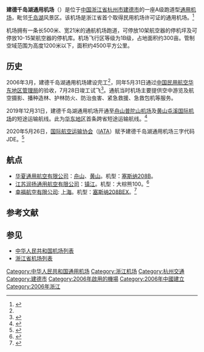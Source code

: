 {{Infobox airport
| name         = 建德千岛湖通用机场<br /><small>Jiande Qiandaohu General Airport</small>
| ensign       = 
| ensign_size  =
| ensign_alt   =
| nativename   =
| nativename-a =
| nativename-r =
| image        =
| image-width  =
| image_alt    =
| caption      =
| image2       =
| image2-width =
| image2_alt   =
| caption2     =
| IATA         = JDE
| ICAO         =
| FAA          =
| TC           =
| LID          =
| GPS          =
| WMO          =
| type         = 民用
| owner-oper   =
| owner        = 
| operator     = 
| city-served  = [[杭州|杭州]][[建德市|建德市]]
| location     = {{CHN}}[[浙江省|浙江省]][[杭州市|杭州市]][[建德市|建德市]][[寿昌镇|寿昌镇]]建德经济开发区（航空小镇）
| opened       = {{start date|2006|07|28}}
| closed       =
| passenger_services_ceased =
| hub          =
| focus_city   = 
| built        =
| used         =
| commander    =
| occupants    =
| timezone     =
| utc          =
| summer       =
| utcs         =
| elevation-f  =
| elevation-m  =
| metric-elev  =
| coordinates  = {{coord|29.3579|N|119.1798|E|type:airport|display=inline,title}}
| coordinates_type       =
| coordinates_region     =
| coordinates_notitle    =
| website                =
| image_map              =
| image_mapsize          =
| image_map_alt          =
| image_map_caption      =
| pushpin_map            = China Zhejiang
| pushpin_mapsize        =
| pushpin_map_alt        =
| pushpin_map_caption    = 机场在[[浙江|浙江]]的位置
| pushpin_relief         =
| pushpin_image          =
| pushpin_label          = JDE
|latd=29.3579|latm=|lats=|latNS=N
|longd=119.1798|longm=|longs=|longEW=E
| pushpin_label_position =
| pushpin_mark           =
| pushpin_marksize       =
| r1-number    =
| r1-length-f  =
| r1-length-m  = 500
| r1-surface   =
| metric-rwy   = y
| h1-number    =
| h1-length-f  =
| h1-length-m  =
| h1-surface   =
| stat1-header =
| stat1-data   =
| stat-year    =
| footnotes    =
}}
'''建德千岛湖通用机场'''（{{airport codes|JDE| }}）是位于[[中国|中国]][[浙江省|浙江省]][[杭州市|杭州市]][[建德市|建德市]]的一座A级跑道型[[通用机场|通用机场]]，毗邻[[千岛湖|千岛湖]]风景区。该机场是浙江省首个取得民用机场许可证的通用机场。<ref name="als">{{cite web|title=建德千岛湖通用机场|url=http://data.carnoc.com/corp/airport/a95.html|publisher=民航资源网|date=|access-date=2020-09-30|archive-date=2019-07-26|archive-url=https://web.archive.org/web/20190726055725/http://data.carnoc.com/corp/airport/a95.html|dead-url=no}}</ref>

机场拥有一条长500米、宽21米的通航机场跑道，可停放10架航空器的停机坪及可停放10-15架航空器的停机库。机场飞行区等级为1B级，占地面积约300亩。管制空域范围为高度1200米以下，面积约4500平方公里。

==历史==
2006年3月，建德千岛湖通用机场建设完工<ref name="als"/>，同年5月31日通过[[中国民用航空华东地区管理局|中国民用航空华东地区管理局]]的验收，7月28日竣工试飞<ref>{{cite web|title=千岛湖通用机场竣工试飞|url=http://www.gov.cn/jrzg/2006-07/28/content_349066.htm|publisher=中国政府网|date=2006-07-28}}</ref>。通航当时机场主要提供空中游览及航空摄影、播种造林、护林防火、防治虫害、紧急救援、急救包机等服务。

2019年12月31日，建德千岛湖通用机场开通至[[舟山普陀山机场|舟山普陀山机场]]及[[黄山屯溪国际机场|黄山屯溪国际机场]]的短途运输航线。此为[[华东地区|华东地区]]首条跨省短途运输航线。<ref>{{cite web|title=华东地区首条跨浙皖两省短途运输航线起航|url=http://www.qdhnews.com.cn/news/content/2020-01/01/content_8993786.html|publisher=千岛湖新闻网|date=2020-01-01}}</ref>

2020年5月26日，[[国际航空运输协会|国际航空运输协会]]（[[IATA|IATA]]）赋予建德千岛湖通用机场三字代码JDE。<ref>{{cite web|title=国际航协公布建德千岛湖机场三字码，正式打开国内外低飞航线的大门|url=http://www.ccaonline.cn/tongyong/588509.html|publisher=中国民用航空网|date=2020-05-26}}</ref>

==航点==
* [[华夏通用航空有限公司|华夏通用航空有限公司]]：[[舟山普陀山机场|舟山]]、[[黄山屯溪国际机场|黄山]]。机型：[[塞斯纳208|塞斯纳208B]]。
* [[江苏润扬通用航空有限公司|江苏润扬通用航空有限公司]]：[[镇江大路通用机场|镇江]]。机型：大棕熊100。<ref>{{cite web|title=建德—镇江短途运输航线开通 编织长三角短途航线网|url=http://www.chinanews.com/cj/2020/08-26/9274852.shtml|publisher=中国新闻网|date=2020-08-26}}</ref>
* [[幸福航空有限公司|幸福航空有限公司]]: [[上海金山水上机场|上海]]。机型：[[塞斯纳208|塞斯纳208BEX]]。<ref>{{cite web|url=https://mp.weixin.qq.com/s/OavKiYN0uuHMQ8rKJOhpMA|title=长三角织密低空航线网 首条跨省水陆通勤旅游航线开通|publisher=低空飞行观察|date=2020-11-02}}</ref>

==参考文献==
{{Reflist}}

== 参见 ==
*[[中华人民共和国机场列表|中华人民共和国机场列表]]
*[[浙江省机场列表|浙江省机场列表]]

{{浙江机场}}
[[Category:中华人民共和国通用机场|Category:中华人民共和国通用机场]]
[[Category:浙江机场|Category:浙江机场]]
[[Category:杭州交通|Category:杭州交通]]
[[Category:建德市|Category:建德市]]
[[Category:2006年啟用的機場|Category:2006年啟用的機場]]
[[Category:2006年中國建立|Category:2006年中國建立]]
[[Category:2006年浙江|Category:2006年浙江]]